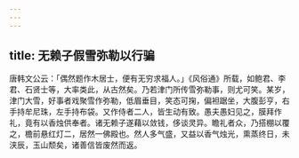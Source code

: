 ```yaml
---
---
---
```

title: 无赖子假雪弥勒以行骗
---



唐韩文公云：「偶然题作木居士，便有无穷求福人。」《风俗通》所载，如鲍君、李君、石贤士等，大率类此，从古然矣。乃若津门所传雪弥勒事，则尤可笑。某岁，津门大雪，好事者戏聚雪作弥勒，低眉垂目，笑态可掬，偏袒踞坐，大腹彭亨，右手持牟尼珠，左手持布袋。又作侍者二人，皆生动有致。愚夫愚妇见之，膜拜作礼，竟有以香烛供奉者。诸无赖子遂藉以敛钱，侈谈灵异。瞻礼者众，乃搭棚以覆之，檐前悬红灯二，居然一佛殿也。然人多气盛，又益以香气烛光，熏蒸终日，未浃辰，玉山颓矣，诸善信皆废然而返。